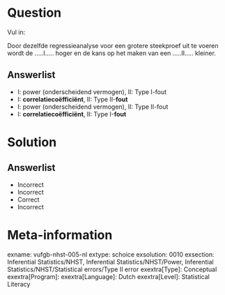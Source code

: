 Question
========
  
Vul in: 

Door dezelfde regressieanalyse voor een grotere steekproef uit te voeren wordt de .….I…..  hoger en de kans op het maken van een …..II….. kleiner.
  
Answerlist
----------
* I: power (onderscheidend vermogen),  II: Type I-fout
* I: **correlatiecoëfficiënt**,    II: Type II-**fout**
* I: power (onderscheidend vermogen),  II: Type II-fout
* I: **correlatiecoëfficiënt**,    II: Type I-**fout**


Solution
========

Answerlist
----------
* Incorrect
* Incorrect
* Correct
* Incorrect

Meta-information
================
exname: vufgb-nhst-005-nl
extype: schoice
exsolution: 0010
exsection: Inferential Statistics/NHST, Inferential Statistics/NHST/Power, Inferential Statistics/NHST/Statistical errors/Type II error
exextra[Type]: Conceptual
exextra[Program]: 
exextra[Language]: Dutch
exextra[Level]: Statistical Literacy
